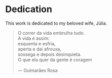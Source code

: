 <!-- Q: How to hide a heading but show it in the toc? -->
# Dedication {.content-hidden} 


This work is dedicated to my beloved wife, Júlia.

\vspace{4cm}

> |
    O correr da vida embrulha tudo. \
    A vida é assim: \
    esquenta e esfria, \
    aperta e daí afrouxa, \
    sossega e depois desinquieta. \
    O que ela quer da gente é coragem\
    \
    --- Guimarães Rosa

<!--  Q: how to change blockquote style in pdf and html?  -->